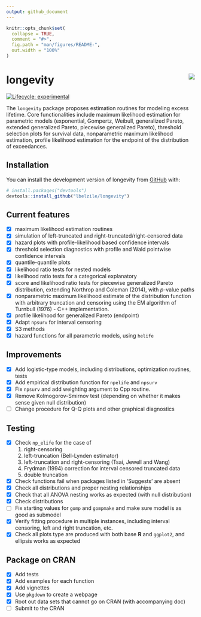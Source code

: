 ```yaml
---
output: github_document
---
```


<!-- README.md is generated from README.Rmd. Please edit that file -->

```r
knitr::opts_chunk$set(
  collapse = TRUE,
  comment = "#>",
  fig.path = "man/figures/README-",
  out.width = "100%"
)
```

# longevity <img src="man/figures/longevity_sticker.png" align="right"/>

<!-- badges: start -->
[![Lifecycle: experimental](https://img.shields.io/badge/lifecycle-experimental-orange.svg)](https://www.tidyverse.org/lifecycle/#experimental)
<!-- badges: end -->

The `longevity` package proposes estimation routines for modeling excess lifetime. Core functionalities include maximum likelihood estimation for parametric models (exponential, Gompertz, Weibull, generalized Pareto, extended generalized Pareto, piecewise generalized Pareto), threshold selection plots for survival data, nonparametric maximum likelihood estimation, profile likelihood estimation for the endpoint of the distribution of exceedances.


## Installation

<!-- You can install the released version of longevity from [CRAN](https://CRAN.R-project.org) with: -->

<!-- ``` r -->
<!-- install.packages("longevity") -->
<!-- ``` -->

You can install the development version of longevity from [GitHub](https://github.com/) with:

``` r
# install.packages("devtools")
devtools::install_github("lbelzile/longevity")
```

 <!-- `devtools::build_readme()` is handy for this. You could also use GitHub Actions to re-render `README.Rmd` every time you push. An example workflow can be found here: <https://github.com/r-lib/actions/tree/master/examples>. -->


## Current features

- [x] maximum likelihood estimation routines
- [x] simulation of left-truncated and right-truncated/right-censored data
- [x] hazard plots with profile-likelihood based confidence intervals
- [x] threshold selection diagnostics with profile and Wald pointwise confidence intervals
- [x] quantile-quantile plots
- [x] likelihood ratio tests for nested models
- [x] likelihood ratio tests for a categorical explanatory
- [x] score and likelihood ratio tests for piecewise generalized Pareto distribution, extending Northrop and Coleman (2014), with $p$-value paths
- [x] nonparametric maximum likelihood estimate of the distribution function with arbitrary truncation and censoring using the EM algorithm of Turnbull (1976) - C++ implementation.
- [x] profile likelihood for generalized Pareto (endpoint)
- [x] Adapt `npsurv` for interval censoring
- [x] S3 methods
- [x] hazard functions for all parametric models, using `helife`

## Improvements

- [x] Add logistic-type models, including distributions, optimization routines, tests
- [x] Add empirical distribution function for `npelife` and `npsurv`
- [x] Fix `npsurv` and add weighting argument to Cpp routine.
- [x] Remove Kolmogorov-Smirnov test (depending on whether it makes sense given null distribution)
- [ ] Change procedure for Q-Q plots and other graphical diagnostics


## Testing

- [x] Check `np_elife` for the case of 
	(1) right-censoring
	(2) left-truncation (Bell-Lynden estimator)
	(3) left-truncation and right-censoring (Tsai, Jewell and Wang)
	(4) Frydman (1994) correction for interval censored truncated data
	(5) double truncation
- [x] Check functions fail when packages listed in 'Suggests' are absent
- [x] Check all distributions and proper nesting relationships
- [x] Check that all ANOVA nesting works as expected (with null distribution)
- [x] Check distributions
- [ ] Fix starting values for `gomp` and `gompmake` and make sure model is as good as submodel
- [x] Verify fitting procedure in multiple instances, including interval censoring, left and right truncation, etc.
- [x] Check all plots type are produced with both base **R** and `ggplot2`, and ellipsis works as expected

## Package on CRAN

- [x] Add tests
- [x] Add examples for each function
- [x] Add vignettes
- [x] Use `pkgdown` to create a webpage
- [x] Root out data sets that cannot go on CRAN (with accompanying doc)
- [ ] Submit to the CRAN

